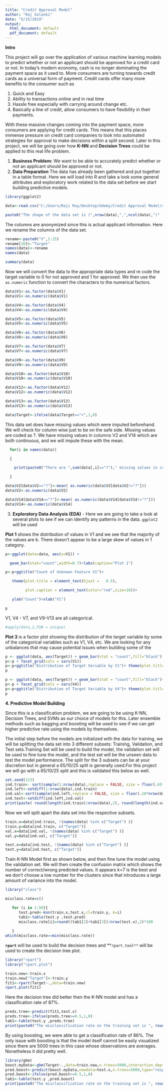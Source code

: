 ```yaml
---
title: "Credit Approval Model"
author: "Raj Solanki"
date: "5/15/2019"
output:
  html_document: default
  pdf_document: default
---
```


**Intro**

   This project will go over the application of various machine learning models to predict whether or not an applicant should be approved for a credit card or not. In today's modern economy, cash is no longer dominating the payment space as it used to. More consumers are turning towards credit cards as a universal form of payment. Credit cards offer many more benefits to the consumer such as

   1. Quick and Easy
   2. Ability to transactions online and in real time
   3. Hassle free especially with carrying around change etc.
   4. Basically a line of credit, allow consumers to have flexibility in their payments.

 

With these massive changes coming into the payment space, more consumers are applying for credit cards. This means that this places immense pressure on credit card companies to look into automated strategies for approval to make decisions within a split second. Later in this project, we will be going over how **K-NN** and **Decision Trees** could be applied to this real life problem.

1. **Business Problem:** We want to be able to accurately predict whether or not an applicant should be approved or not.
2. **Data Preparation** The data has already been gathered and put together in a table format. Here we will load into R and take a look some general attributes and exploratory work related to the data set before we start building predictive models.

 
```r
library(ggplot2)
```

 
```r

data<-read.csv("C:/Users/Raji Roy/Desktop/Udemy/Credit Approval Model/crx.txt",header = F,sep=",", stringsAsFactors = F)
```


```r
paste0("The shape of the data set is (",nrow(data),",",ncol(data),")"  )
```

 

The columns are anonymized since this is actual applicant information. Here we rename the columns of the data set.

```r

rename<-paste0("V",1:15)
rename[16]<-"Target"
names(data)<-rename
names(data)
```

 
```r
summary(data)
```

 
Now we will convert the data to the appropriate data types and re code the target variable to 0 for not approved and 1 for approved. We then use the `as.numeric` function to convert the characters to the numerical factors.

 
```r

data$V1<-as.factor(data$V1)
data$V1<-as.numeric(data$V1)

data$V4<-as.factor(data$V4)
data$V4<-as.numeric(data$V4)

data$V5<-as.factor(data$V5)
data$V5<-as.numeric(data$V5)

data$V6<-as.factor(data$V6)
data$V6<-as.numeric(data$V6)

data$V7<-as.factor(data$V7)
data$V7<-as.numeric(data$V7)

data$V9<-as.factor(data$V9)
data$V9<-as.numeric(data$V9)

data$V10<-as.factor(data$V10)
data$V10<-as.numeric(data$V10)

data$V12<-as.factor(data$V12)
data$V12<-as.numeric(data$V12)

data$V13<-as.factor(data$V13)
data$V13<-as.numeric(data$V13)

data$Target<-ifelse(data$Target=="+",1,0)

```

 

This data set does have missing values which were imputed beforehand. We will check for column wise just to be on the safe side. Missing values are coded as ?. We have missing values in columns V2 and V14 which are both continuous, and we will impute these with the mean.

 

```r

  for(i in names(data))

  {

    print(paste0("There are ",sum(data[,i]=="?")," missing values in column ",i))

  }

```

 


```r

data$V2[data$V2=="?"]<-mean( as.numeric(data$V2[data$V2!="?"]))
data$V2<-as.numeric(data$V2)

data$V14[data$V14=="?"]<-mean( as.numeric(data$V14[data$V14!="?"]))
data$V14<-as.numeric(data$V14)
```


3. **Exploratory Data Analysis (EDA)** - Here we are going to take a look at several plots to see if we can identify any patterns in the data. `ggplot2` will be used

 

**Plot 1** shows the distribution of values in V1 and we see that the majority of the values are b. There doesn't appear to be a large skew of values in 1 category.

```r

p<-ggplot(data=data, aes(x=V1)) +

  geom_bar(stat="count",width=0.7)+labs(caption="Plot 1")

p<-p+ggtitle("Count of Unknown Feature V1")+

   theme(plot.title = element_text(hjust =   0.5),

         plot.caption = element_text(color="red",size=10))+

   ylab("Count")+xlab("V1")

p

```

 
 

 
V1, V4 - V7, and V9-V13 are all categorical.

```r

#apply(data,2,FUN = unique)

```

 

**Plot 3** is a factor plot showing the distribution of the target variable by some of the categorical variables such as V1, V4, etc. We are looking for any unbalances that may cause potential issues when building some of the


```r

p <- ggplot(data, aes(Target)) + geom_bar(stat = "count",fill="black")
p<-p + facet_grid(cols = vars(V1))
p<-p+ggtitle("Distribution of Target Variable by V1")+ theme(plot.title = element_text(hjust =   0.5))
p

```

 


```r

p <- ggplot(data, aes(Target)) + geom_bar(stat = "count",fill="black")+coord_flip()
p<-p + facet_grid(cols = vars(V4))
p<-p+ggtitle("Distribution of Target Variable by V4")+ theme(plot.title = element_text(hjust =   0.5))
p

```

 
**4. Predictive Model Building **

Since this is a classification problem, we are going to be using K-NN, Decision Trees, and SVMs as our choice of models for this. Later ensemble methods such as bagging and boosting will be used to see if we can get higher predictive rate using the models
by themselves.

The initial step before the models are initialized with the data for training, we will be splitting the data set into 3 different subsets: Training, Validation, and Test sets.Training Set will be used to build the model, the validation set will be used to fine tune the model, and the test set will be the unseen data to test the model performance. The split for the 3 subsets can be at your discretion but in general a 65/10/25 split is generally used.For this project we will go with a 65/10/25 split and this is  validated this below as well.

 
```r

set.seed(123)
ind.train<- sort(sample(1:nrow(data),replace = FALSE, size = floor(.65*nrow(data))))
ind.left<-setdiff(1:nrow(data),ind.train)
ind.val<-sort(sample(ind.left,replace = FALSE, size = floor(.10*nrow(data))))
ind.test<-setdiff(ind.left,ind.val)
print(paste( round(length(ind.train)/nrow(data),2), round(length(ind.val)/nrow(data),2), round(length(ind.test)/nrow(data)),2 ))

```

 
Now we will split apart the data set into the respective subsets.

 
```r

train.x=data[ind.train, !(names(data) %in% c("Target") )]
train.y=data[ind.train, c("Target")]
val.x=data[ind.val, !(names(data) %in% c("Target") )]
val.y=data[ind.val, c("Target")]

test.x=data[ind.test, !(names(data) %in% c("Target") )]
test.y=data[ind.test, c("Target")]
```

 
Train K-NN Model first as shown below, and then fine tune the model using the validation set. We will then create the confusion matrix which shows the number of correct/wrong predicted values. It appears k=7 is the best and we don't choose a low number for the clusters since that introduces a large amount of variance into the model. 

```r
library("class")

misclass.rate=c()

   for (i in 1:50){
      test.pred<-knn(train.x,test.x,cl=train.y, k=i)
      tab1<-table(test.y ,test.pred)
      misclass.rate[i]=round((tab1[2]+tab1[3])/nrow(test.x),2)*100
      
   }
which(misclass.rate==min(misclass.rate))
```

 
**`rpart`** will be used to build the decision trees and **`rpart.tool**` will be used to create the decision tree plot.

```r
library("rpart")
library("rpart.plot")

train.new<-train.x
train.new["Target"]<-train.y
fit1<-rpart(Target~.,data=train.new)
rpart.plot(fit1)
```



Here the decision tree did better then the K-NN model and has a classification rate of 87%.

```r
preds.tree<-predict(fit1,test.x)
preds.tree<-ifelse(preds.tree>=0.5,1,0)
tab1<-table(test.y ,preds.tree)
print(paste0("The misclassification rate on the training set is ", round((tab1[2]+tab1[3])/nrow(test.x),2)*100,"%"))
```



By using boosting, we were able to get a classification rate of 86%. The only issue with boosting is that the model itself 
cannot be easily visualized since there are 5000 trees in this case whose observations are averages. Nonetheless it did pretty
well. 


```r
library(gbm)
boost.myData<-gbm(Target~.,data=train.new,n.trees=5000,interaction.depth=5)
pred.boost<-predict(boost.myData,newdata=test.x,n.trees=5000,type="response")
pred.boost<-ifelse(pred.boost>=0.5,1,0)
tab1<-table(test.y ,pred.boost)
print(paste0("The misclassification rate on the training set is ", round((tab1[2]+tab1[3])/nrow(test.x),2)*100,"%"))
```